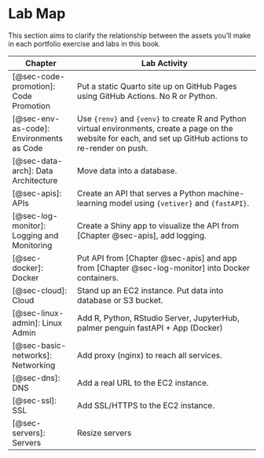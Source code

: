 # Lab Map {#sec-append-lab}

This section aims to clarify the relationship between the assets you'll
make in each portfolio exercise and labs in this book.

| Chapter                                    | Lab Activity                                                                                                                                                  |
|-------------------|-----------------------------------------------------|
| [@sec-code-promotion]: Code Promotion      | Put a static Quarto site up on GitHub Pages using GitHub Actions. No R or Python.                                                                             |
| [@sec-env-as-code]: Environments as Code   | Use `{renv}` and `{venv}` to create R and Python virtual environments, create a page on the website for each, and set up GitHub actions to re-render on push. |
| [@sec-data-arch]: Data Architecture        | Move data into a database.                                                                                                                                    |
| [@sec-apis]: APIs                          | Create an API that serves a Python machine-learning model using `{vetiver}` and `{fastAPI}`.                                                                  |
| [@sec-log-monitor]: Logging and Monitoring | Create a Shiny app to visualize the API from [Chapter @sec-apis], add logging.                                                                                |
| [@sec-docker]: Docker                      | Put API from [Chapter @sec-apis] and app from [Chapter @sec-log-monitor] into Docker containers.                                                              |
| [@sec-cloud]: Cloud                        | Stand up an EC2 instance. Put data into database or S3 bucket.                                                                                                |
| [@sec-linux-admin]: Linux Admin            | Add R, Python, RStudio Server, JupyterHub, palmer penguin fastAPI + App (Docker)                                                                              |
| [@sec-basic-networks]: Networking          | Add proxy (nginx) to reach all services.                                                                                                                      |
| [@sec-dns]: DNS                            | Add a real URL to the EC2 instance.                                                                                                                           |
| [@sec-ssl]: SSL                            | Add SSL/HTTPS to the EC2 instance.                                                                                                                            |
| [@sec-servers]: Servers                    | Resize servers                                                                                                                                                |
